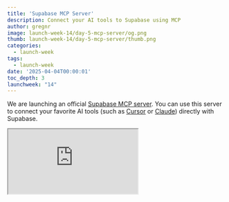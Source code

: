 ```yaml
---
title: 'Supabase MCP Server'
description: Connect your AI tools to Supabase using MCP
author: gregnr
image: launch-week-14/day-5-mcp-server/og.png
thumb: launch-week-14/day-5-mcp-server/thumb.png
categories:
  - launch-week
tags:
  - launch-week
date: '2025-04-04T00:00:01'
toc_depth: 3
launchweek: "14"
---
```


We are launching an official [Supabase MCP server](https://github.com/supabase-community/supabase-mcp). You can use this server to connect your favorite AI tools (such as [Cursor](https://www.cursor.com/) or [Claude](https://claude.ai/download)) directly with Supabase.

<div className="video-container mb-8">
  <iframe
    className="w-full"
    src="https://www.youtube-nocookie.com/embed/1SMldLoOhbg"
    title="Supabase MCP Server"
    allow="accelerometer; autoplay; clipboard-write; encrypted-media; fullscreen; gyroscope; picture-in-picture; web-share"
    allowfullscreen
  />
</div>

## What is an MCP Server?

MCP stands for [Model Context Protocol](https://modelcontextprotocol.io). It standardizes how Large Language Models (LLMs) talk to platforms like Supabase.

Our MCP server connects your AI tools to Supabase so that they can perform tasks like launching databases, managing tables, fetching config, and querying data on your behalf.

For example, here is Cursor building a Next.js + Supabase app, fetching a Supabase URL and anonymous key, and saving them to a `.env.local` file for Next.js to consume:

<video className="rounded-sm m-0" autoPlay loop muted>
  <source
    src="https://xguihxuzqibwxjnimxev.supabase.co/storage/v1/object/public/videos/marketing/blog/mcp-server/supabase-mcp-demo.mp4"
    type="video/mp4"
  />
</video>

## Tools

MCP servers use Tools, which are a bit like "abilities". There are over 20 tools available in the Supabase MCP server.

You can:

- Design tables and track them using migrations
- Fetch data and run reports using SQL queries
- Create database branches for development (experimental)
- Fetch project configuration
- Spin up new Supabase projects
- Pause and restore projects
- Retrieve logs to debug issues
- Generate TypeScript types based on your database schema

For a full list of abilities, see [Tools](https://github.com/supabase-community/supabase-mcp#tools) in the project README.

## Setup

You can [setup](https://github.com/supabase-community/supabase-mcp#2-configure-mcp-client) Supabase MCP on most AI clients using the following JSON:

```json name=.cursor/mcp.json
{
  "mcpServers": {
    "supabase": {
      "command": "npx",
      "args": [
        "-y",
        "@supabase/mcp-server-supabase@latest",
        "--access-token",
        "<personal-access-token>"
      ]
    }
  }
}
```

You'll need to create a [personal access token (PAT)](/dashboard/account/tokens) for the `<personal-access-token>` field. This token authenticates the MCP server with your Supabase account.

<Admonition type="note" >

Some clients expect a slightly modified JSON format, and Windows users will have to prefix this command with `cmd /c`. For detailed step-by-step instructions for each client and OS, see our [MCP documentation](/docs/guides/getting-started/mcp).

</Admonition>

## How does MCP work?

If you're new to MCP, it's worth digging into the protocol to understand how it came to be and what features it offers.

Most large language models (LLMs) today support “tool calling” where the model can choose to invoke a developer-provided tool (like `get_weather`) based on the context of the conversation (like “What is the weather in Houston?”). This has opened the door to agent-like experiences where LLMs can call tools that interact with the outside world on your behalf.

As a developer, you tell the LLM which tools are available by providing a JSON schema containing your tools and what parameters they accept:

```json
{
  "name": "get_weather",
  "description": "Get the current weather for a specific location",
  "parameters": {
    "type": "object",
    "properties": {
      "location": {
        "type": "string",
        "description": "The city and state/country, e.g. 'San Francisco, CA' or 'Paris, France'"
      }
    },
    "required": ["location"]
  }
}
```

This JSON schema format is standard across most LLMs. But, importantly, the implementation of each tool is not. It's up to you as the developer to connect the `get_weather` tool call with a weather API somewhere in order to fulfill the request.

Because of this, developers often found themselves duplicating tool implementations across projects and apps. And within any given app, end users could only use tools that were hand picked by its developers. There was no opportunity for a plugin-style tool ecosystem where users could bring their own tools.

### The MCP standard

MCP solves this by standardizing the tool ecosystem. That is, it creates a protocol that is understood by both clients (eg. Cursor) and tool providers (eg. Supabase), while decoupling them from each other. Cursor simply needs to implement the client side of the MCP spec and instantly its LLM works with any server that also implements MCP. Cursor (and any other AI app) can let their users bring their own tools as long as those tools implement MCP.

### Resources and prompts

MCP also incorporates some other (optional) primitives beyond tool calling: resources and prompts. Resources allow servers to expose any arbitrary data and content that can be read by clients and used as context for LLMs. This could include:

- File contents
- Database records
- API responses
- Live system data
- Screenshots and images
- Log files
- And more

Prompts allow servers to define reusable prompt templates that clients can surface to users and LLMs. It gives the server the opportunity to define custom instructions and best practices for the LLM when interacting with its services.

Today, most clients only support the tool primitive. We're excited to see how apps decide to adopt resources and prompts so that we can make the Supabase MCP experience even better in those environments.

For more information on the model context protocol, see the [official MCP docs](https://modelcontextprotocol.io/introduction).

## What's next?

We believe MCP has a lot of potential in the AI builder world and we want to continue to invest in it. Here are some features on our roadmap:

### Create and deploy Edge Functions

Supabase Edge Functions allow you to run custom, server side code from our edge network closest to your users. We [just announced](/blog/supabase-edge-functions-deploy-dashboard-deno-2-1) the ability to create and deploy Edge Functions directly from the Supabase Dashboard. So, it would only be fitting also create and deploy Edge Functions directly from your favorite AI assistant.

### Native authorization

The latest revision of the MCP spec (2025-03-26 as of writing) now includes official [authorization support](https://spec.modelcontextprotocol.io/specification/2025-03-26/basic/authorization/). This means that, unlike today where we require you to manually create a personal access token for the server, future versions will allow you to authenticate with Supabase using a standard OAuth 2 login flow. This flow would look something like:

1. Connect Supabase MCP with your AI app/IDE
2. Your AI app opens a browser window where you login to Supabase directly
3. After successful login, you jump back to your AI app, fully authenticated

This would be no different than any other “login with X” OAuth flow that we see with apps today. We think this will both simplify the MCP setup experience and also provide better, more granular access to your Supabase account.

### Better schema discovery

When designing a database using AI, it's helpful to give the LLM access to your existing schema so that it knows exactly what SQL to execute when making modifications (like `alter table`). Currently we provide a single `list_tables` tool that the LLM can use to fetch your tables. While this is useful, there are a lot of other database objects like views, triggers, functions, and policies that should also be readily available.

Today if the LLM needs access to one of these other objects, it can run the generic `execute_sql` tool to fetch them from the `information_schema`. For example, to fetch all triggers in your database, the LLM might run:

```sql
select
    event_object_schema as schema,
    event_object_table as table,
    trigger_name,
    event_manipulation as event,
    action_statement as definition
from
  information_schema.triggers
order by
  event_object_schema, event_object_table;
```

This often works, but it requires the LLM to know the exact structure of the `information_schema` tables, consumes many tokens due to verbose SQL queries, and creates opportunities for errors when parsing the results. We think a more structured and terse query method can improve discoverability and reduce excess token usage. Stay tuned!

### More protections

Some of us trust AI _a little too much_ with our databases. Supabase supports [database branching](/docs/guides/deployment/branching) to allow you to spin up separate development databases as you design new features, then merge them back when you're ready. This means that if something went terribly wrong, you can easily reset your branch to a earlier version and continue where you left off.

Our MCP server already supports branching today, but we think we can add even more protections like auto detecting destructive operations and requiring confirmation before executing them.

## Get started with Supabase MCP

We've built the Supabase MCP server to bridge the gap between AI tools and your databases, letting you focus on building instead of context-switching between tools.

The MCP protocol is evolving with proposals like the new [Streamable HTTP transport](https://github.com/modelcontextprotocol/specification/pull/206) that supports fully stateless servers without requiring long-lived connections. We're following these developments closely and evaluating how they might benefit the Supabase MCP experience.

If you run into issues or have ideas for new tools we should add, [open an issue](https://github.com/supabase-community/supabase-mcp/issues/new) on the GitHub repo. We're particularly interested in hearing about your experiences with schema discovery, database branching, and other safety features as we continue to refine its protections.

Check out our [docs](/docs/guides/getting-started/mcp) for the latest updates and examples of what you can build with Supabase MCP.
